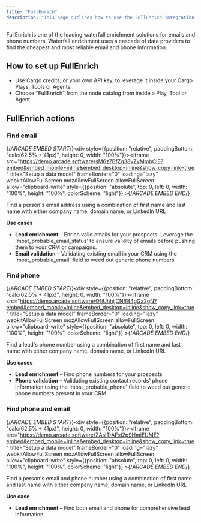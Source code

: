 ```yaml
---
title: "FullEnrich"
description: "This page outlines how to use the FullEnrich integration to enrich for phones and emails in Cargo."
---
```


FullEnrich is one of the leading waterfall enrichment solutions for emails and phone numbers. Waterfall enrichment uses a cascade of data providers to find the cheapest and most reliable email and phone information.

## How to set up FullEnrich
- Use Cargo credits, or your own API key, to leverage it inside your Cargo Plays, Tools or Agents.
- Choose "FullEnrich" from the node catalog from inside a Play, Tool or Agent

## FullEnrich actions

### Find email
{/*ARCADE EMBED START*/}<div style={{position: "relative", paddingBottom: "calc(62.5% + 41px)", height: 0, width: "100%"}}><iframe src="https://demo.arcade.software/sM6z7BfZg38vZyMmbCIE?embed&embed_mobile=inline&embed_desktop=inline&show_copy_link=true" title="Setup a data model" frameBorder="0" loading="lazy" webkitAllowFullScreen mozAllowFullScreen allowFullScreen allow="clipboard-write" style={{position: "absolute", top: 0, left: 0, width: "100%", height: "100%", colorScheme: "light"}} ></iframe></div>{/*ARCADE EMBED END*/}

Find a person's email address using a combination of first name and last name with either company name, domain name, or LinkedIn URL

**Use cases**
* **Lead enrichment** – Enrich valid emails for your prospects. Leverage the 'most_probable_email_status' to ensure validity of emails before pushing them to your CRM or campaigns.
* **Email validation** – Validating existing email in your CRM using the 'most_probable_email' field to weed out generic phone numbers

### Find phone
{/*ARCADE EMBED START*/}<div style={{position: "relative", paddingBottom: "calc(62.5% + 41px)", height: 0, width: "100%"}}><iframe src="https://demo.arcade.software/O1jUhhijCNff84gGa2gN?embed&embed_mobile=inline&embed_desktop=inline&show_copy_link=true" title="Setup a data model" frameBorder="0" loading="lazy" webkitAllowFullScreen mozAllowFullScreen allowFullScreen allow="clipboard-write" style={{position: "absolute", top: 0, left: 0, width: "100%", height: "100%", colorScheme: "light"}} ></iframe></div>{/*ARCADE EMBED END*/}


Find a lead's phone number using a combination of first name and last name with either company name, domain name, or LinkedIn URL

**Use cases**
* **Lead enrichment** – Find phone numbers for your prospects
* **Phone validation** – Validating existing contact records' phone information using the 'most_probable_phone' field to weed out generic phone numbers present in your CRM

### Find phone and email
{/*ARCADE EMBED START*/}<div style={{position: "relative", paddingBottom: "calc(62.5% + 41px)", height: 0, width: "100%"}}><iframe src="https://demo.arcade.software/ZAslTrAFxi2p9HmiEUME?embed&embed_mobile=inline&embed_desktop=inline&show_copy_link=true" title="Setup a data model" frameBorder="0" loading="lazy" webkitAllowFullScreen mozAllowFullScreen allowFullScreen allow="clipboard-write" style={{position: "absolute", top: 0, left: 0, width: "100%", height: "100%", colorScheme: "light"}} ></iframe></div>{/*ARCADE EMBED END*/}


Find a person's email and phone number using a combination of first name and last name with either company name, domain name, or LinkedIn URL

**Use case**
* **Lead enrichment** – Find both email and phone for comprehensive lead information

